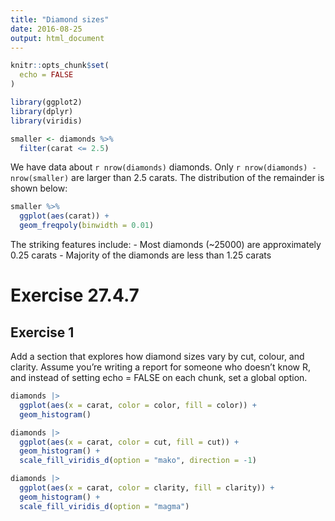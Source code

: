 ```yaml
---
title: "Diamond sizes"
date: 2016-08-25
output: html_document
---
```


```r
knitr::opts_chunk$set(
  echo = FALSE
)
```

```r
library(ggplot2)
library(dplyr)
library(viridis)

smaller <- diamonds %>% 
  filter(carat <= 2.5)
```

We have data about `r nrow(diamonds)` diamonds. Only 
`r nrow(diamonds) - nrow(smaller)` are larger than
2.5 carats. The distribution of the remainder is shown
below:

```r
smaller %>% 
  ggplot(aes(carat)) + 
  geom_freqpoly(binwidth = 0.01)
```

The striking features include:
- Most diamonds (~25000) are approximately 0.25 carats
- Majority of the diamonds are less than 1.25 carats

# Exercise 27.4.7
## Exercise 1

Add a section that explores how diamond sizes vary by cut, colour, and clarity. Assume you’re 
writing a report for someone who doesn’t know R, and instead of setting echo = FALSE on each 
chunk, set a global option.

```r

diamonds |>
  ggplot(aes(x = carat, color = color, fill = color)) +
  geom_histogram()

```

```r

diamonds |>
  ggplot(aes(x = carat, color = cut, fill = cut)) +
  geom_histogram() +
  scale_fill_viridis_d(option = "mako", direction = -1)
```

```r

diamonds |>
  ggplot(aes(x = carat, color = clarity, fill = clarity)) +
  geom_histogram() +
  scale_fill_viridis_d(option = "magma")
```